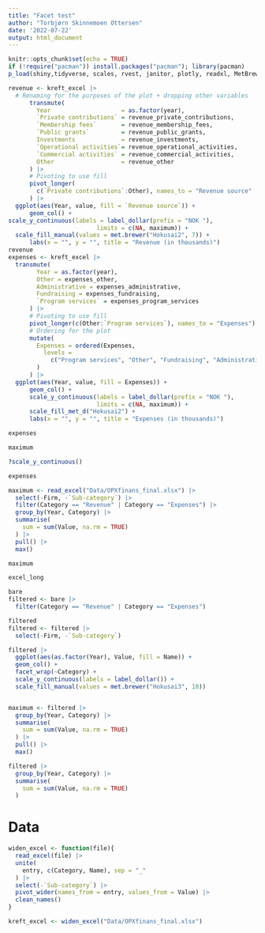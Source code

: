 ```yaml
---
title: "Facet test"
author: "Torbjørn Skinnemoen Ottersen"
date: '2022-07-22'
output: html_document
---
```


```r
knitr::opts_chunk$set(echo = TRUE)
if (!require("pacman")) install.packages("pacman"); library(pacman)
p_load(shiny,tidyverse, scales, rvest, janitor, plotly, readxl, MetBrewer, cowplot)
```



```r
revenue <- kreft_excel |> 
  # Renaming for the purposes of the plot + dropping other variables
      transmute(
        Year                    = as.factor(year),
        `Private contributions` = revenue_private_contributions,
        `Membership fees`       = revenue_membership_fees,
        `Public grants`         = revenue_public_grants,
        Investments             = revenue_investments,
        `Operational activities`= revenue_operational_activities,
        `Commercial activities` = revenue_commercial_activities,
        Other                   = revenue_other
      ) |> 
      # Pivoting to use fill
      pivot_longer(
        c(`Private contributions`:Other), names_to = "Revenue source"
      ) |> 
  ggplot(aes(Year, value, fill = `Revenue source`)) +
      geom_col() +
scale_y_continuous(labels = label_dollar(prefix = "NOK "),
                         limits = c(NA, maximum)) +
  scale_fill_manual(values = met.brewer("Hokusai2", 7)) +
      labs(x = "", y = "", title = "Revenue (in thousands)")
revenue
expenses <- kreft_excel |> 
  transmute(
        Year = as.factor(year),
        Other = expenses_other,
        Administrative = expenses_administrative,
        Fundraising = expenses_fundraising,
        `Program services` = expenses_program_services
      ) |>
      # Pivoting to use fill
      pivot_longer(c(Other:`Program services`), names_to = "Expenses") |>
      # Ordering for the plot
      mutate(
        Expenses = ordered(Expenses,
          levels =
            c("Program services", "Other", "Fundraising", "Administrative")
        )
      ) |> 
  ggplot(aes(Year, value, fill = Expenses)) +
      geom_col() +
      scale_y_continuous(labels = label_dollar(prefix = "NOK "),
                         limits = c(NA, maximum)) +
      scale_fill_met_d("Hokusai2") +
      labs(x = "", y = "", title = "Expenses (in thousands)")

expenses

maximum

?scale_y_continuous()

expenses

maximum <- read_excel("Data/OPXfinans_final.xlsx") |> 
  select(-Firm, -`Sub-category`) |> 
  filter(Category == "Revenue" | Category == "Expenses") |> 
  group_by(Year, Category) |> 
  summarise(
    sum = sum(Value, na.rm = TRUE)
  ) |> 
  pull() |> 
  max()

maximum

excel_long

bare
filtered <- bare |> 
  filter(Category == "Revenue" | Category == "Expenses")

filtered
filtered <- filtered |>
  select(-Firm, -`Sub-category`)

filtered |> 
  ggplot(aes(as.factor(Year), Value, fill = Name)) +
  geom_col() +
  facet_wrap(~Category) +
  scale_y_continuous(labels = label_dollar()) +
  scale_fill_manual(values = met.brewer("Hokusai3", 10))


maximum <- filtered |> 
  group_by(Year, Category) |> 
  summarise(
    sum = sum(Value, na.rm = TRUE)
  ) |> 
  pull() |> 
  max()

filtered |> 
  group_by(Year, Category) |> 
  summarise(
    sum = sum(Value, na.rm = TRUE)
  )

```

# Data
```r
widen_excel <- function(file){
  read_excel(file) |> 
  unite(
    entry, c(Category, Name), sep = "_"
  ) |> 
  select(-`Sub-category`) |> 
  pivot_wider(names_from = entry, values_from = Value) |> 
  clean_names()
}

kreft_excel <- widen_excel("Data/OPXfinans_final.xlsx")
```

